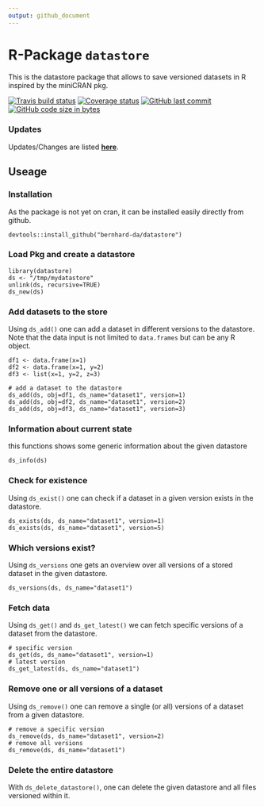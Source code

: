 ```yaml
---
output: github_document
---
```


# R-Package `datastore`

This is the datastore package that allows to save versioned datasets in R inspired by the miniCRAN pkg.

[![Travis build status](https://travis-ci.org/bernhard-da/datastore.svg?branch=master)](https://travis-ci.org/bernhard-da/datastore) [![Coverage status](https://codecov.io/gh/bernhard-da/datastore/branch/master/graph/badge.svg)](https://codecov.io/github/bernhard-da/datastore?branch=master) [![GitHub last commit](https://img.shields.io/github/last-commit/bernhard-da/datastore.svg?logo=github)](https://github.com/bernhard-da/datastore/commits/master)
[![GitHub code size in bytes](https://img.shields.io/github/languages/code-size/bernhard-da/datastore.svg?logo=github)](https://github.com/bernhard-da/datastore)


### Updates
Updates/Changes are listed [**here**](https://bernhard-da.github.io/datastore/news/index.html).

## Useage

### Installation
As the package is not yet on cran, it can be installed easily directly from github.
```
devtools::install_github("bernhard-da/datastore")
```

### Load Pkg and create a datastore
```
library(datastore)
ds <- "/tmp/mydatastore"
unlink(ds, recursive=TRUE)
ds_new(ds)
```

### Add datasets to the store
Using `ds_add()` one can add a dataset in different versions to the datastore. Note that the data input is not limited to `data.frames` but can be any R object.
```
df1 <- data.frame(x=1)
df2 <- data.frame(x=1, y=2)
df3 <- list(x=1, y=2, z=3)

# add a dataset to the datastore
ds_add(ds, obj=df1, ds_name="dataset1", version=1)
ds_add(ds, obj=df2, ds_name="dataset1", version=2)
ds_add(ds, obj=df3, ds_name="dataset1", version=3)
```

### Information about current state
this functions shows some generic information about the given datastore

```
ds_info(ds)
```

### Check for existence
Using `ds_exist()` one can check if a dataset in a given version exists in the datastore.

```
ds_exists(ds, ds_name="dataset1", version=1)
ds_exists(ds, ds_name="dataset1", version=5)
```

### Which versions exist?
Using `ds_versions` one gets an overview over all versions of a stored dataset in the given datastore.

```
ds_versions(ds, ds_name="dataset1")
```

### Fetch data
Using `ds_get()` and `ds_get_latest()` we can fetch specific versions of a dataset from the datastore.

```
# specific version
ds_get(ds, ds_name="dataset1", version=1)
# latest version
ds_get_latest(ds, ds_name="dataset1")
```

### Remove one or all versions of a dataset
Using `ds_remove()` one can remove a single (or all) versions of a dataset from a given datastore.

```
# remove a specific version
ds_remove(ds, ds_name="dataset1", version=2)
# remove all versions
ds_remove(ds, ds_name="dataset1")
```

### Delete the entire datastore
With `ds_delete_datastore()`, one can delete the given datastore and all files versioned within it.
